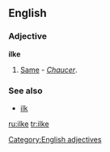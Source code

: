==English==

===Adjective===
'''ilke'''

# {{obsolete}} [[same|Same]] - ''[[Chaucer]]''.

===See also===
* [[ilk]]

[[Category:English adjectives]]

[[ru:ilke]]
[[tr:ilke]]